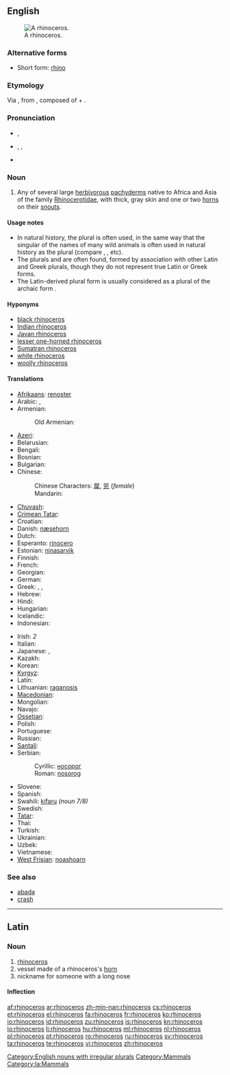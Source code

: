 {{wikipedia}}
{{also|rhinocéros}}
==English==
[[Image:Ceratotherium simum kwh.jpg|thumb|A rhinoceros.]]

===Alternative forms===
* Short form: [[rhino]]

===Etymology===
Via {{etyl|la}} {{term|lang=la|rhinoceros}},  from {{etyl|grc}} {{term|ῥινόκερως||sc=Polytonic|tr=rhinokerōs|lang=grc}}, composed of {{term|sc=polytonic|ῥίς|tr=rhis||nose}} + {{term|sc=polytonic|κέρας|tr=kéras||horn}}.

===Pronunciation===
* {{a|UK}} {{IPA|/raɪˈnɒsərəs/}}, {{SAMPA|/raI"nQs@r@s/}}
* {{a|US}} {{enPR|rī-näsʹə-rəs}}, {{IPA|/raɪˈnɑːsərəs/}}, {{SAMPA|/raI"nA:s@r@s/}}
* {{audio|en-us-rhinoceros.ogg|Audio (US)}}

===Noun===
{{en-noun|sg=rhinoceros|pl='''rhinoceros''', ''less commonly:'' '''[[rhinoceroses]]''' ''or rare, academic:'' '''[[rhinocerotes]]'''}}

# Any of several large [[herbivorous]] [[pachyderm]]s native to Africa and Asia of the family [[Rhinocerotidae]], with thick, gray skin and one or two [[horn]]s on their [[snout]]s.

====Usage notes====
{{unreferenced}}
* In natural history, the plural {{term|rhinoceros}} is often used, in the same way that the singular of the names of many wild animals is often used in natural history as the plural (compare {{term|gazelle}}, {{term|elephant}}, etc).
* The plurals {{term|rhinoceri}} and {{term|rhinoceroi}} are often found, formed by association with other Latin and Greek plurals, though they do not represent true Latin or Greek forms.
* The Latin-derived plural form {{term|rhinocerotes}} is usually considered as a plural of the archaic form {{term|rhinocerot}}.

====Hyponyms====
* [[black rhinoceros]]
* [[Indian rhinoceros]]
* [[Javan rhinoceros]]
* [[lesser one-horned rhinoceros]]
* [[Sumatran rhinoceros]]
* [[white rhinoceros]]
* [[woolly rhinoceros]]

====Translations====
{{trans-top|herbivorous pachyderm with horn(s)}}
* [[Afrikaans]]: [[renoster]]
* Arabic: {{t|ar|وحيد القرن|m|tr=waHiid al-qarn}},  {{t|ar|كركدن|m|tr=karkáddan}}
* Armenian: {{t-|hy|ռնգեղջյուր|tr=ṙngeġǰyur}}
*: Old Armenian: {{tø|xcl|ռնգեղջիւր|tr=ṙngełǰiwr|sc=Armn|xs=Old Armenian}}
* [[Azeri]]: {{t+|az|kərgədan|xs=Azeri}}
* Belarusian: {{t|be|насарог|m|tr=nasaróh|xs=Belarusian}}
* Bengali: {{t|bn|গন্ডার|sc=Beng|xs=Bengali}}
* Bosnian: {{t-|bs|nosorog|m}}
* Bulgarian: {{t+|bg|носорог|m|tr=nosoróg}}
* Chinese:
*: Chinese Characters: [[犀]], [[兕]] (''female'')
*: Mandarin: {{t-|cmn|犀牛|tr=xīniú|sc=Hani}}
* [[Chuvash]]: {{tø|cv|носорог|sc=Cyrl}}
* [[Crimean Tatar]]: {{tø|crh|kerkedan}}
* Croatian: {{t-|hr|nosorog|m|alt=nȍsorog}}
* Danish: [[næsehorn]] {{n}}
* Dutch: {{t+|nl|neushoorn|m}}
* Esperanto: [[rinocero]]
* Estonian: [[ninasarvik]]
* Finnish: {{t+|fi|sarvikuono}}
* French: {{t+|fr|rhinocéros|m}}
* Georgian: {{t-|ka|მარტორქა|tr=martork'i|sc=Geor|xs=Georgian}}
* German: {{t+|de|Nashorn|m}}
* Greek: {{t+|el|ρινόκερος|m|tr=rinókeros}}, {{t|el|ρινόκερως|m|tr=rinókeros}}, {{t|el|ριονκερώντος|m|tr=rionkeróntos}}
* Hebrew: {{t+|he|קרנף|m}}
* Hindi: {{t|hi|गैंडा|xs=Hindi}}
* Hungarian: {{t+|hu|rinocérosz}}
* Icelandic: {{t+|is|nashyrningur|m}}
* Indonesian: {{t+|id|badak|xs=Indonesian}}
{{trans-mid}}
* Irish: {{t|ga|srónbheannach|m|xs=Irish}}''2''
* Italian: {{t+|it|rinoceronte|m}}
* Japanese: {{t+|ja|犀}},  {{t+|ja|サイ|tr=sai}}
* Kazakh: {{t|kk|мүйізтұмсық|sc=Cyrl|xs=Kazakh}}
* Korean: {{t+|ko|코뿔소|tr=koppulso|sc=Hang}}
* [[Kyrgyz]]: {{t-|ky|носорог|sc=Cyrl|xs=Kyrgyz}}
* Latin: {{t-|la|rhinoceros|m}}
* Lithuanian: [[raganosis]] {{m}}
* [[Macedonian]]: {{t-|mk|носорог|m|tr=nósorog}}
* Mongolian: {{t|mn|хирс|sc=Cyrl|xs=Mongolian}}
* Navajo: {{tø|nv|déélgééd}}
* [[Ossetian]]: {{tø|os|сыкъафындз|tr=sykhafyndz}}
* Polish: {{t+|pl|nosorożec|m}}
* Portuguese: {{t+|pt|rinoceronte|m}}
* Russian: {{t+|ru|носорог|m|tr=nosoróg}}
* [[Santali]]: {{tø|sat|ᱜᱚᱱᱰ ᱜᱟᱨᱩᱲ|tr=gandd gaarurr|sc=Olck}}
* Serbian:
*: Cyrillic: [[носорог]] {{m}}
*: Roman: [[nosorog]] {{m}}
* Slovene: {{t+|sl|nosorog|m}}
* Spanish: {{t+|es|rinoceronte|m}}
* Swahili: [[kifaru]] ''(noun 7/8)''
* Swedish: {{t+|sv|noshörning|c}}
* [[Tatar]]: {{t|tt|мөгезборын|sc=Cyrl|xs=Tatar}}
* Thai: {{t|th|แรด}}
* Turkish: {{t+|tr|gergedan}}
* Ukrainian: {{t|uk|носоріг|m|tr=nosoríh|xs=Ukrainian}}
* Uzbek: {{t|uz|karkidon|xs=Uzbek}}
* Vietnamese: {{t+|vi|tê giác|xs=Vietnamese}}
* [[West Frisian]]: [[noashoarn]]
{{trans-bottom}}

===See also===
* [[abada]]
* [[crash]]

[[Category:English nouns with irregular plurals]]

----

==Latin==

===Noun===
{{la-noun|rhīnocerōs|rhinocerotis|rhīnocerōtis|m|third}}

# [[rhinoceros#English|rhinoceros]]
# vessel made of a rhinoceros's [[horn]]
# nickname for someone with a long nose

====Inflection====
{{la-decl-3rd|rhinoceros|rhīnocerōs|rhinocerot|rhīnocerōt}}

[[Category:Mammals]]
[[Category:la:Mammals]]

[[af:rhinoceros]]
[[ar:rhinoceros]]
[[zh-min-nan:rhinoceros]]
[[cs:rhinoceros]]
[[et:rhinoceros]]
[[el:rhinoceros]]
[[fa:rhinoceros]]
[[fr:rhinoceros]]
[[ko:rhinoceros]]
[[io:rhinoceros]]
[[id:rhinoceros]]
[[zu:rhinoceros]]
[[is:rhinoceros]]
[[kn:rhinoceros]]
[[lo:rhinoceros]]
[[li:rhinoceros]]
[[hu:rhinoceros]]
[[ml:rhinoceros]]
[[nl:rhinoceros]]
[[pl:rhinoceros]]
[[pt:rhinoceros]]
[[ro:rhinoceros]]
[[ru:rhinoceros]]
[[sv:rhinoceros]]
[[ta:rhinoceros]]
[[te:rhinoceros]]
[[vi:rhinoceros]]
[[zh:rhinoceros]]